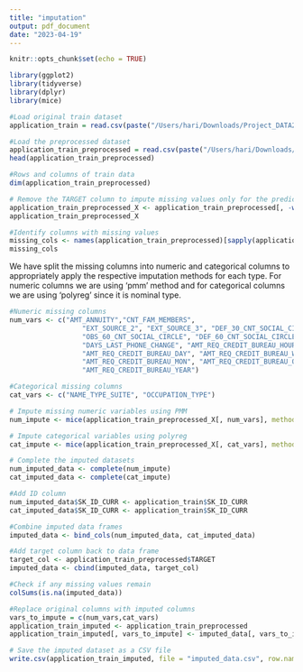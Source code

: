 ```yaml
---
title: "imputation"
output: pdf_document
date: "2023-04-19"
---
```


```r
knitr::opts_chunk$set(echo = TRUE)
```


```r
library(ggplot2)
library(tidyverse)
library(dplyr)
library(mice)
```

```r
#Load original train dataset
application_train = read.csv(paste("/Users/hari/Downloads/Project_DATA2020/application_train.csv", sep=''))
```


```r
#Load the preprocessed dataset
application_train_preprocessed = read.csv(paste("/Users/hari/Downloads/Project_DATA2020/application_train_encoded.csv", sep=''))
head(application_train_preprocessed)
```



```r
#Rows and columns of train data
dim(application_train_preprocessed)
```

```r
# Remove the TARGET column to impute missing values only for the predictor variables
application_train_preprocessed_X <- application_train_preprocessed[, -which(names(application_train_preprocessed) == "TARGET")]
application_train_preprocessed_X
```


```r
#Identify columns with missing values
missing_cols <- names(application_train_preprocessed)[sapply(application_train_preprocessed, function(x) anyNA(x))]
missing_cols
```
We have split the missing columns into numeric and categorical columns to appropriately apply the respective imputation methods for each type. For numeric columns we are using 'pmm' method and for categorical columns we are using 'polyreg' since it is nominal type.

```r
#Numeric missing columns
num_vars <- c("AMT_ANNUITY","CNT_FAM_MEMBERS", 
                  "EXT_SOURCE_2", "EXT_SOURCE_3", "DEF_30_CNT_SOCIAL_CIRCLE", 
                  "OBS_60_CNT_SOCIAL_CIRCLE", "DEF_60_CNT_SOCIAL_CIRCLE", 
                  "DAYS_LAST_PHONE_CHANGE", "AMT_REQ_CREDIT_BUREAU_HOUR", 
                  "AMT_REQ_CREDIT_BUREAU_DAY", "AMT_REQ_CREDIT_BUREAU_WEEK", 
                  "AMT_REQ_CREDIT_BUREAU_MON", "AMT_REQ_CREDIT_BUREAU_QRT", 
                  "AMT_REQ_CREDIT_BUREAU_YEAR")

#Categorical missing columns
cat_vars <- c("NAME_TYPE_SUITE", "OCCUPATION_TYPE")
```

```r
# Impute missing numeric variables using PMM
num_impute <- mice(application_train_preprocessed_X[, num_vars], method = "pmm")
```

```r
# Impute categorical variables using polyreg
cat_impute <- mice(application_train_preprocessed_X[, cat_vars], method = "polyreg")
```

```r
# Complete the imputed datasets
num_imputed_data <- complete(num_impute)
cat_imputed_data <- complete(cat_impute)
```

```r
#Add ID column
num_imputed_data$SK_ID_CURR <- application_train$SK_ID_CURR
cat_imputed_data$SK_ID_CURR <- application_train$SK_ID_CURR
```


```r
#Combine imputed data frames
imputed_data <- bind_cols(num_imputed_data, cat_imputed_data)

#Add target column back to data frame
target_col <- application_train_preprocessed$TARGET 
imputed_data <- cbind(imputed_data, target_col)
```


```r
#Check if any missing values remain
colSums(is.na(imputed_data))
```
```r
#Replace original columns with imputed columns
vars_to_impute = c(num_vars,cat_vars)
application_train_imputed <- application_train_preprocessed
application_train_imputed[, vars_to_impute] <- imputed_data[, vars_to_impute]
```


```r
# Save the imputed dataset as a CSV file
write.csv(application_train_imputed, file = "imputed_data.csv", row.names = FALSE)
```


